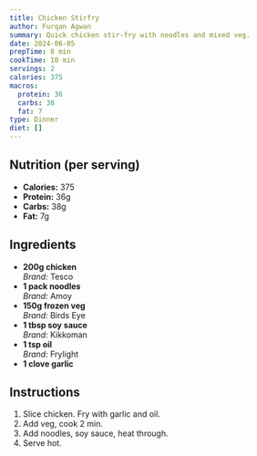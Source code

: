 ```yaml
---
title: Chicken Stirfry
author: Furqan Agwan
summary: Quick chicken stir-fry with noodles and mixed veg.
date: 2024-06-05
prepTime: 8 min
cookTime: 10 min
servings: 2
calories: 375
macros:
  protein: 36
  carbs: 38
  fat: 7
type: Dinner
diet: []
---
```


## Nutrition (per serving)

- **Calories:** 375
- **Protein:** 36g
- **Carbs:** 38g
- **Fat:** 7g

## Ingredients

- **200g chicken**  
  _Brand:_ Tesco
- **1 pack noodles**  
  _Brand:_ Amoy
- **150g frozen veg**  
  _Brand:_ Birds Eye
- **1 tbsp soy sauce**  
  _Brand:_ Kikkoman
- **1 tsp oil**  
  _Brand:_ Frylight
- **1 clove garlic**

## Instructions

1. Slice chicken. Fry with garlic and oil.
2. Add veg, cook 2 min.
3. Add noodles, soy sauce, heat through.
4. Serve hot.
